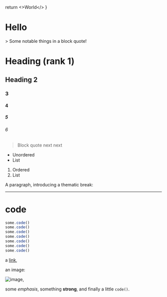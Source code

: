   return <>World</>
}

# Hello <Thing />

<div className="note">
  > Some notable things in a block quote!
</div>

# Heading (rank 1)
## Heading 2
### 3
#### 4
##### 5
###### 6

> Block quote
> next
> next

* Unordered
* List

1. Ordered
2. List

A paragraph, introducing a thematic break:

---

# code

```js
some.code()
some.code()
some.code()
some.code()
some.code()
some.code()
some.code()
```

a [link](https://example.com),

an image:

![image](https://fastly.picsum.photos/id/1036/536/354.jpg?hmac=MZppqlNecU8f3qMzkhIugWYk900Qtwdll3SBktXtkVI),

some *emphasis*,
something **strong**, and finally a little `code()`.
